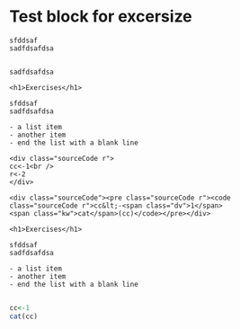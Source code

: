 # Test block for excersize {-}


```block

sfddsaf
sadfdsafdsa


sadfdsafdsa

```


```block2

<h1>Exercises</h1>

sfddsaf
sadfdsafdsa

- a list item
- another item
- end the list with a blank line

<div class="sourceCode r">
cc<-1<br />
r<-2
</div>

<div class="sourceCode"><pre class="sourceCode r"><code class="sourceCode r">cc&lt;-<span class="dv">1</span>
<span class="kw">cat</span>(cc)</code></pre></div>

```


```block

<h1>Exercises</h1>

sfddsaf
sadfdsafdsa

- a list item
- another item
- end the list with a blank line


```


```r
cc<-1
cat(cc)
```

